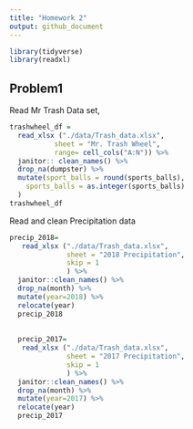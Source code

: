 ```yaml
---
title: "Homework 2"
output: github_document
---
```


```r
library(tidyverse)
library(readxl)
```

## Problem1

Read Mr Trash Data set, 

```r

trashwheel_df =
  read_xlsx ("./data/Trash_data.xlsx",
           sheet = "Mr. Trash Wheel", 
           range= cell_cols("A:N")) %>%
  janitor:: clean_names() %>%
  drop_na(dumpster) %>%
  mutate(sport_balls = round(sports_balls), 
    sports_balls = as.integer(sports_balls)
  )
trashwheel_df
```

Read and clean Precipitation data

```r
precip_2018=
   read_xlsx ("./data/Trash_data.xlsx",
              sheet = "2018 Precipitation", 
              skip = 1
              ) %>%
  janitor::clean_names() %>%
  drop_na(month) %>%
  mutate(year=2018) %>%
  relocate(year)
  precip_2018
  
  
  precip_2017=
   read_xlsx ("./data/Trash_data.xlsx",
              sheet = "2017 Precipitation",
              skip = 1
              ) %>%
  janitor::clean_names() %>%
  drop_na(month) %>%
  mutate(year=2017) %>%
  relocate(year)
  precip_2017
```

